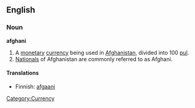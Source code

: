 {{see|Afghani}}
==English==
===Noun===
{{wikipedia}}
'''afghani'''
# A [[monetary]] [[currency]] being used in [[Afghanistan]], divided into 100 [[pul]].
# [[Nationals]] of Afghanistan are commonly referred to as Afghani.

====Translations====
*Finnish: [[afgaani]]

[[Category:Currency]]